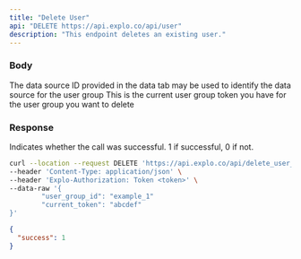```yaml
---
title: "Delete User"
api: "DELETE https://api.explo.co/api/user"
description: "This endpoint deletes an existing user."
---
```


### Body

<ParamField body="data_source_provided_id" type="string">
  The data source ID provided in the data tab may be used to identify the data
  source for the user group
</ParamField>

<ParamField body="current_token" type="string">
  This is the current user group token you have for the user group you want to
  delete
</ParamField>

### Response

<ResponseField name="success" type="number">
  Indicates whether the call was successful. 1 if successful, 0 if not.
</ResponseField>

<RequestExample>

```bash Example Request
curl --location --request DELETE 'https://api.explo.co/api/delete_user_group/' \
--header 'Content-Type: application/json' \
--header 'Explo-Authorization: Token <token>' \
--data-raw '{
		"user_group_id": "example_1"
		"current_token": "abcdef"
}'
```

</RequestExample>

<ResponseExample>

```json Response
{
  "success": 1
}
```

</ResponseExample>
